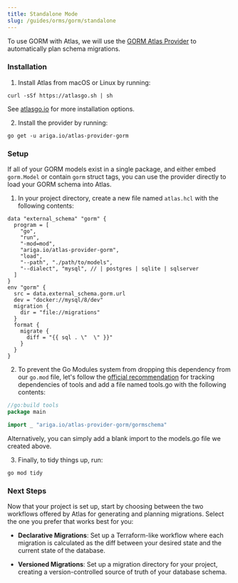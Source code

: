 ```yaml
---
title: Standalone Mode
slug: /guides/orms/gorm/standalone
---
```


To use GORM with Atlas, we will use the [GORM Atlas Provider](https://github.com/ariga/atlas-provider-gorm)
to automatically plan schema migrations.

### Installation

1. Install Atlas from macOS or Linux by running:

```shell
curl -sSf https://atlasgo.sh | sh
```

See [atlasgo.io](https://atlasgo.io/getting-started#installation) for more installation options.

2. Install the provider by running:
```shell
go get -u ariga.io/atlas-provider-gorm
```

### Setup

If all of your GORM models exist in a single package, and either embed `gorm.Model` or contain `gorm` struct
tags, you can use the provider directly to load your GORM schema into Atlas.

1. In your project directory, create a new file named `atlas.hcl` with the following contents:

```hcl title=atlas.hcl
data "external_schema" "gorm" {
  program = [
    "go",
    "run",
    "-mod=mod",
    "ariga.io/atlas-provider-gorm",
    "load",
    "--path", "./path/to/models",
    "--dialect", "mysql", // | postgres | sqlite | sqlserver
  ]
}
env "gorm" {
  src = data.external_schema.gorm.url
  dev = "docker://mysql/8/dev"
  migration {
    dir = "file://migrations"
  }
  format {
    migrate {
      diff = "{{ sql . \"  \" }}"
    }
  }
}
```

2. To prevent the Go Modules system from dropping this dependency from our `go.mod` file, let's follow
the [official recommendation](https://github.com/golang/go/wiki/Modules#how-can-i-track-tool-dependencies-for-a-module)
for tracking dependencies of tools and add a file named tools.go with the following
contents:

```go title=tools.go
//go:build tools
package main

import _ "ariga.io/atlas-provider-gorm/gormschema"
```

Alternatively, you can simply add a blank import to the models.go file we created above.

3. Finally, to tidy things up, run:
```shell
go mod tidy
```

### Next Steps

Now that your project is set up, start by choosing between the two workflows offered by Atlas for generating and
planning migrations.
Select the one you prefer that works best for you:

* **Declarative Migrations**: Set up a Terraform-like workflow where each migration is calculated as the diff between
your desired state and the current state of the database.

* **Versioned Migrations**: Set up a migration directory for your project, creating a version-controlled source of truth
of your database schema.
